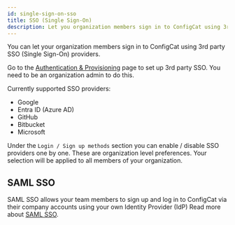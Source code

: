 ```yaml
---
id: single-sign-on-sso
title: SSO (Single Sign-On)
description: Let you organization members sign in to ConfigCat using 3rd party SSO (Single Sign-On) providers.
---
```


You can let your organization members sign in to ConfigCat using 3rd party SSO (Single Sign-On) providers.

Go to the [Authentication & Provisioning](https://app.configcat.com/organization/authentication/) page to set up 3rd party SSO. You need to be an
organization admin to do this.

Currently supported SSO providers:

- Google
- Entra ID (Azure AD)
- GitHub
- Bitbucket
- Microsoft

Under the `Login / Sign up methods` section you can enable / disable SSO providers one by one. These are organization level preferences. Your selection
will be applied to all members of your organization.

## SAML SSO

SAML SSO allows your team members to sign up and log in to ConfigCat via their company accounts using your own Identity Provider (IdP)
Read more about [SAML SSO](../../advanced/team-management/saml/overview.mdx).
